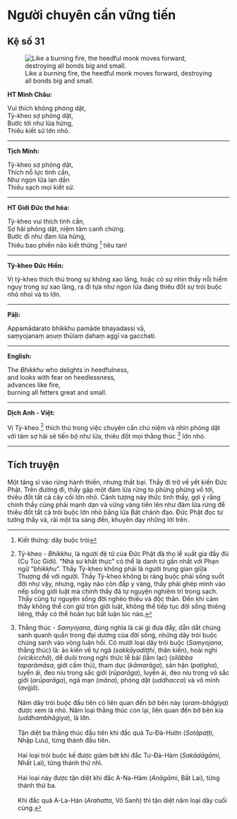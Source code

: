 # Người chuyên cần vững tiến {- #nguoi-chuyen-can-vung-tien}

## Kệ số 31 {- #ke-so-31}

![Like a burning fire, the heedful monk moves forward, destroying all bonds big and small.](images/kinh-phap-cu-ke-so-31-dhammapada-verse-31.jpg){fig-align="center" .lightbox}

**HT Minh Châu:**

Vui thích không phóng dật,  
Tỳ-kheo sợ phóng dật,  
Bước tới như lửa hừng,  
Thiêu kiết sử lớn nhỏ.  

<hr class="divider">

**Tịch Minh:**

Tỳ-kheo sợ phóng dật,  
Thích nỗ lực tinh cần,  
Như ngọn lửa lan dần  
Thiêu sạch mọi kiết sử.  

<hr class="divider">

**HT Giới Đức thơ hóa:**

Tỳ-kheo vui thích tinh cần,  
Sợ hãi phóng dật, niệm tâm canh chừng.  
Bước đi như đám lửa hừng,  
Thiêu bao phiền não kiết thừng [^1] tiêu tan!  

<hr class="divider">


**Tỳ-kheo Đức Hiền:**

Vị tỳ-kheo thích thú trong sự không xao lãng, hoặc có sự nhìn thấy nỗi hiểm nguy trong sự xao lãng, ra đi tựa như ngọn lửa đang thiêu đốt sự trói buộc nhỏ nhoi và to lớn.  

<hr class="divider">

**Pāḷi:**

Appamādarato bhikkhu pamāde bhayadassi vā,  
saṃyojanaṃ aṇuṃ thūlaṃ ḍahaṃ aggī va gacchati.  

<hr class="divider">

**English:**

The *Bhikkhu* who delights in heedfulness,  
and looks with fear on heedlessness,  
advances like fire,  
burning all fetters great and small.  

<hr class="divider">

**Dịch Anh - Việt:**

Vị Tỳ-kheo [^2] thích thú trong việc chuyên cần chú niệm và nhìn phóng dật với tâm sợ hãi sẽ tiến bộ như lửa, thiêu đốt mọi thằng thúc [^3] lớn nhỏ.

<hr class="divider">

## Tích truyện {- #tich-truyen}

Một tăng sĩ vào rừng hành thiền, nhưng thất bại. Thầy đi trở về yết kiến Ðức Phật. Trên đường đi, thầy gặp một đám lửa rừng to phừng phừng vồ tới, thiêu đốt tất cả cây cối lớn nhỏ. Cảnh tượng này thức tỉnh thầy, gợi ý rằng chính thầy cũng phải mạnh dạn và vững vàng tiến lên như đám lửa rừng để thiêu đốt tất cả trói buộc lớn nhỏ bằng lửa Bát chánh đạo. Ðức Phật đọc tư tưởng thầy và, rải một tia sáng đến, khuyên dạy những lời trên.

[^1]: Kiết thừng: dây buộc trói

[^2]: Tỳ-kheo - *Bhikkhu*, là người đệ tử của Ðức Phật đã thọ lễ xuất gia đầy đủ (Cụ Túc Giới). "Nhà sư khất thực" có thể là danh từ gần nhất với Phạn ngữ "*bhikkhu*". Thầy Tỳ-kheo không phải là người trung gian giữa Thượng đế với người. Thầy Tỳ-kheo không bị ràng buộc phải sống suốt đời như vậy, nhưng, ngày nào còn đắp y vàng, thầy phải ghép mình vào nếp sống giới luật mà chính thầy đã tự nguyện nghiêm trì trong sạch. Thầy cũng tự nguyện sống đời nghèo thiếu và độc thân. Ðến khi cảm thấy không thể còn giữ tròn giới luật, không thể tiếp tục đời sống thiêng liêng, thầy có thể hoàn tục bất luận lúc nào.

[^3]: Thằng thúc - *Samyojana*, đúng nghĩa là cái gì đưa đẩy, dẫn dắt chúng sanh quanh quẩn trong đại dương của đời sống, những dây trói buộc chúng sanh vào vòng luân hồi. Có mười loại dây trói buộc (*Saṃyojana*, thằng thúc) là: ảo kiến về tự ngã (*sakkāyadiṭṭhi*, thân kiến), hoài nghi (*vicikicchā*), dể duôi trong nghi thức lễ bái (lầm lạc) (*silābba taparāmāsa*, giới cấm thủ), tham dục (*kāmarāga*), sân hận (*paṭigha*), luyến ái, đeo níu trong sắc giới (*rūparāga*), luyến ái, đeo níu trong vô sắc giới (*arūparāga*), ngã mạn (*māna*), phóng dật (*uddhacca*) và vô minh (*avijjā*).
<br><br>
Năm dây trói buộc đầu tiên có liên quan đến bờ bên này (*oram-bhāgiya*) được xem là nhỏ. Năm loại thằng thúc còn lại, liên quan đến bờ bên kia (*uddhambhāgiya*), là lớn.
<br><br>
Tận diệt ba thằng thúc đầu tiên khi đắc quả Tu-Ðà-Hườn (*Sotāpaṭṭi*, Nhập Lưu), từng thánh đầu tiên.
<br><br>
Hai loại trói buộc kế được giảm bớt khi đắc Tư-Ðà-Hàm (*Sakādāgāmi*, Nhất Lai), từng thánh thứ nhì.
<br><br>
Hai loại này được tận diệt khi đắc A-Na-Hàm (*Anāgāmi*, Bất Lai), từng thánh thứ ba.
<br><br>
Khi đắc quả A-La-Hán (*Arahatta*, Vô Sanh) thì tận diệt năm loại dây cuối cùng.